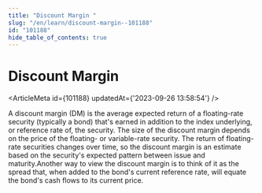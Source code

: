 ```yaml
---
title: "Discount Margin "
slug: "/en/learn/discount-margin--101188"
id: "101188"
hide_table_of_contents: true
---
```



# Discount Margin 

<ArticleMeta id={101188} updatedAt={'2023-09-26 13:58:54'} />
<div className='border-solid border-b border-t-0 my-4 border-[var(--ifm-color-gray-300)]' />

A discount margin (DM) is the average expected return of a floating-rate security (typically a bond) that's earned in addition to the index underlying, or reference rate of, the security. The size of the discount margin depends on the price of the floating- or variable-rate security. The return of floating-rate securities changes over time, so the discount margin is an estimate based on the security's expected pattern between issue and maturity.Another way to view the discount margin is to think of it as the spread that, when added to the bond's current reference rate, will equate the bond's cash flows to its current price.
